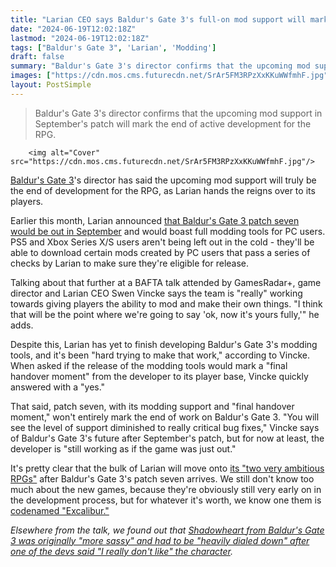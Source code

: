 ```yaml
---
title: "Larian CEO says Baldur's Gate 3's full-on mod support will mark the moment the studio passes the reigns to the RPG's community: 'Now it's yours fully'"
date: "2024-06-19T12:02:18Z"
lastmod: "2024-06-19T12:02:18Z"
tags: ["Baldur's Gate 3", 'Larian', 'Modding']
draft: false
summary: "Baldur's Gate 3's director confirms that the upcoming mod support in September's patch will mark the end of active development for the RPG."
images: ["https://cdn.mos.cms.futurecdn.net/SrAr5FM3RPzXxKKuWWfmhF.jpg"]
layout: PostSimple
---
```

> Baldur's Gate 3's director confirms that the upcoming mod support in September's patch will mark the end of active development for the RPG.


        <img alt="Cover" src="https://cdn.mos.cms.futurecdn.net/SrAr5FM3RPzXxKKuWWfmhF.jpg"/>
        
[Baldur's Gate 3](https://www.gamesradar.com/baldurs-gate-3-guide/)'s director has said the upcoming mod support will truly be the end of development for the RPG, as Larian hands the reigns over to its players.

Earlier this month, Larian announced [that Baldur's Gate 3 patch seven would be out in September](https://www.gamesradar.com/games/rpg/baldurs-gate-3s-patch-7-arrives-in-september-with-official-modding-tools-and-larian-grants-you-permission-to-give-laezel-a-mullet/) and would boast full modding tools for PC users. PS5 and Xbox Series X/S users aren't being left out in the cold - they'll be able to download certain mods created by PC users that pass a series of checks by Larian to make sure they're eligible for release.

Talking about that further at a BAFTA talk attended by GamesRadar+, game director and Larian CEO Swen Vincke says the team is "really" working towards giving players the ability to mod and make their own things. "I think that will be the point where we're going to say 'ok, now it's yours fully,'" he adds. 

Despite this, Larian has yet to finish developing Baldur's Gate 3's modding tools, and it's been "hard trying to make that work," according to Vincke. When asked if the release of the modding tools would mark a "final handover moment" from the developer to its player base, Vincke quickly answered with a "yes."

That said, patch seven, with its modding support and "final handover moment," won't entirely mark the end of work on Baldur's Gate 3. "You will see the level of support diminished to really critical bug fixes," Vincke says of Baldur's Gate 3's future after September's patch, but for now at least, the developer is "still working as if the game was just out."

It's pretty clear that the bulk of Larian will move onto [its "two very ambitious RPGs"](https://www.gamesradar.com/games/rpg/baldurs-gate-3-developer-is-gearing-up-for-its-two-very-ambitious-rpgs-by-opening-a-7th-studio-on-the-witcher-devs-territory/) after Baldur's Gate 3's patch seven arrives. We still don't know too much about the new games, because they're obviously still very early on in the development process, but for whatever it's worth, we know one them is [codenamed "Excalibur."](https://www.gamesradar.com/games/rpg/baldurs-gate-3-studios-next-rpg-is-officially-codenamed-excalibur-but-even-its-director-doesnt-know-what-the-hell-it-is/) 

*Elsewhere from the talk, we found out that *[<em>Shadowheart from Baldur's Gate 3 was originally "more sassy" and had to be "heavily dialed down" after one of the devs said "I really don't like" the character</em>](https://www.gamesradar.com/games/rpg/shadowheart-from-baldurs-gate-3-was-originally-more-sassy-and-had-to-be-heavily-dialed-down-after-one-of-the-devs-said-i-really-dont-like-the-character/)*.*
        